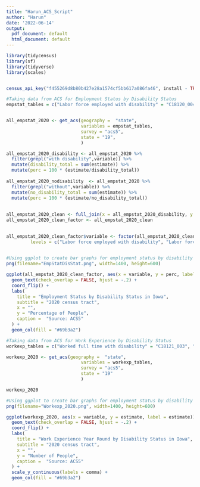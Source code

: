 ```yaml
---
title: "Harun_ACS_Script"
author: "Harun"
date: '2022-06-14'
output:
  pdf_document: default
  html_document: default
---
```


```r
library(tidycensus)
library(sf)
library(tidyverse)
library(scales)


census_api_key("f455269d8b80b427e28a1574cf5bb617a086fa46", install - TRUE)
```

```r
#Taking data from ACS for Employment Status by Disability Status
empstat_tables = c("Labor force employed with disability" = "C18120_004", "Labor force employed without disability" = "C18120_005", "Labor force unemployed with disability" = "C18120_007", "Labor force unemployed without disability" = "C18120_009", "Total not in labor force with disability" = "C18120_010", "Total not in labor force without disability" = "C18120_011")


all_empstat_2020 <- get_acs(geography =  "state",
                            variables = empstat_tables,
                            survey = "acs5",
                            state = "19",
                            )

all_empstat_2020_disability <- all_empstat_2020 %>%
  filter(grepl("with disability",variable)) %>%
  mutate(disability_total = sum(estimate)) %>%
  mutate(perc = 100 * (estimate/disability_total))
  
all_empstat_2020_nodisability  <- all_empstat_2020 %>%
  filter(grepl("without",variable)) %>%
  mutate(no_disability_total = sum(estimate)) %>%
  mutate(perc = 100 * (estimate/no_disability_total))
  
  
all_empstat_2020_clean <- full_join(x = all_empstat_2020_disability, y = all_empstat_2020_nodisability)
all_empstat_2020_clean_factor <- all_empstat_2020_clean
  

all_empstat_2020_clean_factor$variable <- factor(all_empstat_2020_clean$variable,
         levels = c("Labor force employed with disability", "Labor force unemployed with disability", "Total not in labor force with disability", "Labor force employed without disability", "Labor force unemployed without disability", "Total not in labor force without disability"))
   
```

```r
#Using ggplot to create bar graphs for employment status by disability status
png(filename="EmpStatDisStat.png", width=1400, height=600)

ggplot(all_empstat_2020_clean_factor, aes(x = variable, y = perc, label = perc)) + 
  geom_text(check_overlap = FALSE, hjust = -.2) +
  coord_flip() +
  labs(
    title = "Employment Status by Disability Status in Iowa",
    subtitle = "2020 census tract",
    x = "", 
    y = "Percentage of People",
    caption =  "Source: ACS5"
  ) +
  geom_col(fill = "#69b3a2")
```

```r
#Taking data from ACS for Work Experience by Disability Status
workexp_tables = c("Worked full time with disability" = "C18121_003", "Worked full time without disability" = "C18121_004", "Worked less than full time with disability" = "C18121_006", "Worked less than full time without disability" = "C18121_007", "Did not work with disability" = "C18121_009", "Did not work without disability" = "C18121_010")

workexp_2020 <- get_acs(geography =  "state",
                            variables = workexp_tables,
                            survey = "acs5",
                            state = "19"
                            )

workexp_2020
```

```r
#Using ggplot to create bar graphs for employment status by disability status
png(filename="Workexp_2020.png", width=1400, height=600)

ggplot(workexp_2020, aes(x = variable, y = estimate, label = estimate)) + 
  geom_text(check_overlap = FALSE, hjust = -.2) +
  coord_flip() +
  labs(
    title = "Work Experience Year Round by Disability Status in Iowa",
    subtitle = "2020 census tract",
    x = "", 
    y = "Number of People",
    caption =  "Source: ACS5"
  ) +
  scale_y_continuous(labels = comma) +
  geom_col(fill = "#69b3a2") 
```

